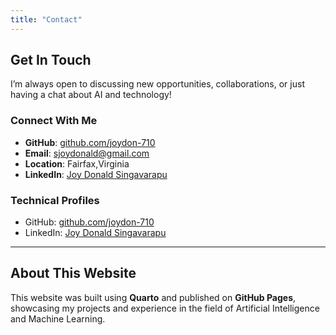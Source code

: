 ```yaml
---
title: "Contact"
---
```


## Get In Touch

I'm always open to discussing new opportunities, collaborations, or just having a chat about AI and technology!

### Connect With Me

-   **GitHub**: [github.com/joydon-710](https://github.com/joydon-710)
-   **Email**: [sjoydonald\@gmail.com](mailto:sjoydonald@gmail.com)
-   **Location**: Fairfax,Virginia
-   **LinkedIn**: [Joy Donald Singavarapu](https://www.linkedin.com/in/joy-donald-singavarapu)

### Technical Profiles

-   GitHub: [github.com/joydon-710](https://github.com/joydon-710)
-   LinkedIn: [Joy Donald Singavarapu](https://www.linkedin.com/in/joy-donald-singavarapu)

------------------------------------------------------------------------

## About This Website

This website was built using **Quarto** and published on **GitHub Pages**, showcasing my projects and experience in the field of Artificial Intelligence and Machine Learning.
